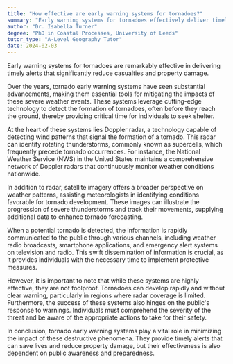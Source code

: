 ```yaml
---
title: "How effective are early warning systems for tornadoes?"
summary: "Early warning systems for tornadoes effectively deliver timely alerts, significantly minimizing casualties and property damage during such events."
author: "Dr. Isabella Turner"
degree: "PhD in Coastal Processes, University of Leeds"
tutor_type: "A-Level Geography Tutor"
date: 2024-02-03
---
```


Early warning systems for tornadoes are remarkably effective in delivering timely alerts that significantly reduce casualties and property damage.

Over the years, tornado early warning systems have seen substantial advancements, making them essential tools for mitigating the impacts of these severe weather events. These systems leverage cutting-edge technology to detect the formation of tornadoes, often before they reach the ground, thereby providing critical time for individuals to seek shelter.

At the heart of these systems lies Doppler radar, a technology capable of detecting wind patterns that signal the formation of a tornado. This radar can identify rotating thunderstorms, commonly known as supercells, which frequently precede tornado occurrences. For instance, the National Weather Service (NWS) in the United States maintains a comprehensive network of Doppler radars that continuously monitor weather conditions nationwide.

In addition to radar, satellite imagery offers a broader perspective on weather patterns, assisting meteorologists in identifying conditions favorable for tornado development. These images can illustrate the progression of severe thunderstorms and track their movements, supplying additional data to enhance tornado forecasting.

When a potential tornado is detected, the information is rapidly communicated to the public through various channels, including weather radio broadcasts, smartphone applications, and emergency alert systems on television and radio. This swift dissemination of information is crucial, as it provides individuals with the necessary time to implement protective measures.

However, it is important to note that while these systems are highly effective, they are not foolproof. Tornadoes can develop rapidly and without clear warning, particularly in regions where radar coverage is limited. Furthermore, the success of these systems also hinges on the public's response to warnings. Individuals must comprehend the severity of the threat and be aware of the appropriate actions to take for their safety.

In conclusion, tornado early warning systems play a vital role in minimizing the impact of these destructive phenomena. They provide timely alerts that can save lives and reduce property damage, but their effectiveness is also dependent on public awareness and preparedness.
    